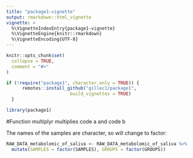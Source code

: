 ```yaml
---
title: "package1-vignette"
output: rmarkdown::html_vignette
vignette: >
  %\VignetteIndexEntry{package1-vignette}
  %\VignetteEngine{knitr::rmarkdown}
  %\VignetteEncoding{UTF-8}
---
```


```r
knitr::opts_chunk$set(
  collapse = TRUE,
  comment = "#>"
)
```

```r
if (!require("package1", character.only = TRUE)) {
      remotes::install_github("gillec1/package1",
                        build_vignettes = TRUE)
  }
```

```r
library(package1)
```

#Function multiplyr multiplies code a and code b

The names of the samples are character, so will change to factor:

```r
RAW_DATA_metabolomic_of_saliva <- RAW_DATA_metabolomic_of_saliva %>%
  mutate(SAMPLES = factor(SAMPLES), GROUPS = factor(GROUPS))
```

